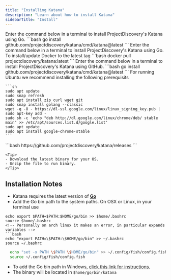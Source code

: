 ```yaml
---
title: "Installing Katana"
description: "Learn about how to install Katana"
sidebarTitle: "Install"
---
```

<Tabs>
  <Tab title="Go">
    <Note> Enter the command below in a terminal to install ProjectDiscovery's Katana using Go. </Note>
    ```bash
    go install github.com/projectdiscovery/katana/cmd/katana@latest
   ```
  </Tab>
  <Tab title="Docker">
  <Note> Enter the command below in a terminal to install ProjectDiscovery's Katana using Go. </Note>
    To install/update Docker to the latest tag
    ```bash
   docker pull projectdiscovery/katana:latest
    ```
  </Tab>
    <Tab title="GitHub">
   <Note> Enter the command below in a terminal to install ProjectDiscovery's Katana using GitHub. </Note>
    ```bash
   go install github.com/projectdiscovery/katana/cmd/katana@latest
    ```
  </Tab>
    <Tab title="Ubuntu">
    For running Ubuntu we recommend installing the following prerequisits

    ```sh
    sudo apt update
    sudo snap refresh
    sudo apt install zip curl wget git
    sudo snap install golang --classic
    wget -q -O - https://dl-ssl.google.com/linux/linux_signing_key.pub | sudo apt-key add - 
    sudo sh -c 'echo "deb http://dl.google.com/linux/chrome/deb/ stable main" >> /etc/apt/sources.list.d/google.list'
    sudo apt update 
    sudo apt install google-chrome-stable
    ```
  </Tab>
  <Tab title="Binary">
    ```bash
    https://github.com/projectdiscovery/katana/releases
    ```

    <Tip>
    - Download the latest binary for your OS.
    - Unzip the file to run binary.
    </Tip>

  </Tab>
</Tabs>

## Installation Notes
  - Katana requires the latest version of [**Go**](https://go.dev/doc/install)
  - Add the Go bin path to the system paths. On OSX or Linux, in your terminal use
  <!-- Personally on arch linux it makes an error, in particular expands variables -->
  ```
  echo export $PATH=$PATH:$HOME/go/bin >> $home/.bashrc
  source $home/.bashrc
<!-- Personally on arch linux it makes an error, in particular expands variables -->
```bash
  echo "export PATH=\$PATH:\$HOME/go/bin" >> ~/.bashrc 
  source ~/.bashrc
```

<!-- Install command for Fish users -->
```bash
  echo "set -x PATH \$PATH \$HOME/go/bin" >> ~/.config/fish/config.fish
  source ~/.config/fish/config.fish
```
  - To add the Go bin path in Windows, [click this link for instructions.](https://www.architectryan.com/2018/03/17/add-to-the-path-on-windows-10/)
  - The binary will be located in `$home/go/bin/katana`  
